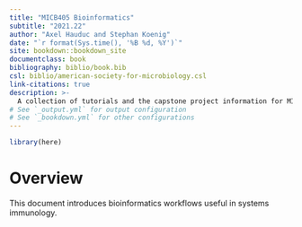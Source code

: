 ```yaml
---
title: "MICB405 Bioinformatics"
subtitle: "2021.22"
author: "Axel Hauduc and Stephan Koenig"
date: "`r format(Sys.time(), '%B %d, %Y')`"
site: bookdown::bookdown_site
documentclass: book
bibliography: biblio/book.bib
csl: biblio/american-society-for-microbiology.csl
link-citations: true
description: >-
  A collection of tutorials and the capstone project information for MICB405.
# See `_output.yml` for output configuration
# See `_bookdown.yml` for other configurations
---
```


```r
library(here)
```

# Overview {-}

This document introduces bioinformatics workflows useful in systems immunology.
